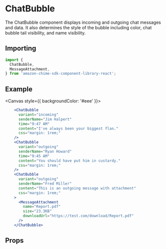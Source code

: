 

# ChatBubble

The ChatBubble component displays incoming and outgoing chat messages and data.
It also determines the style of the bubble including color, chat bubble tail visibility, and name visibility.

## Importing

```javascript
import {
  ChatBubble,
  MessageAttachment,
} from 'amazon-chime-sdk-component-library-react';
```

## Example

<Canvas style={{ backgroundColor: '#eee' }}>
  <ThemeProvider theme={lightTheme}>
    <GlobalStyles />
    <ChatBubble
      variant="incoming"
      senderName="Jim Halpert"
      time="9:47 AM"
      content="I've always been your biggest flan."
      css="margin: 1rem;"
    />
    <ChatBubble
      variant="outgoing"
      senderName="Ryan Howard"
      time="9:45 AM"
      content="You should have put him in custardy."
      css="margin: 1rem;"
    />
    <ChatBubble
      variant="outgoing"
      senderName="Fred Miller"
      content="This is an outgoing message with attachment"
      css="margin: 1rem;"
    >
      <MessageAttachment
        name="Report.pdf"
        size="23.3KB"
        downloadUrl="https://test.com/download/Report.pdf"
      />
    </ChatBubble>
  </ThemeProvider>
</Canvas>

```jsx
    <ChatBubble
      variant="incoming"
      senderName="Jim Halpert"
      time="9:47 AM"
      content="I've always been your biggest flan."
      css="margin: 1rem;"
    />
    <ChatBubble
      variant="outgoing"
      senderName="Ryan Howard"
      time="9:45 AM"
      content="You should have put him in custardy."
      css="margin: 1rem;"
    />
    <ChatBubble
      variant="outgoing"
      senderName="Fred Miller"
      content="This is an outgoing message with attachment"
      css="margin: 1rem;"
    >
      <MessageAttachment
        name="Report.pdf"
        size="23.3KB"
        downloadUrl="https://test.com/download/Report.pdf"
      />
    </ChatBubble>
```

## Props

<Props of={ChatBubble} />
